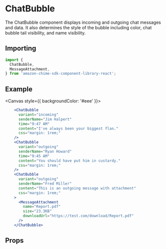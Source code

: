 

# ChatBubble

The ChatBubble component displays incoming and outgoing chat messages and data.
It also determines the style of the bubble including color, chat bubble tail visibility, and name visibility.

## Importing

```javascript
import {
  ChatBubble,
  MessageAttachment,
} from 'amazon-chime-sdk-component-library-react';
```

## Example

<Canvas style={{ backgroundColor: '#eee' }}>
  <ThemeProvider theme={lightTheme}>
    <GlobalStyles />
    <ChatBubble
      variant="incoming"
      senderName="Jim Halpert"
      time="9:47 AM"
      content="I've always been your biggest flan."
      css="margin: 1rem;"
    />
    <ChatBubble
      variant="outgoing"
      senderName="Ryan Howard"
      time="9:45 AM"
      content="You should have put him in custardy."
      css="margin: 1rem;"
    />
    <ChatBubble
      variant="outgoing"
      senderName="Fred Miller"
      content="This is an outgoing message with attachment"
      css="margin: 1rem;"
    >
      <MessageAttachment
        name="Report.pdf"
        size="23.3KB"
        downloadUrl="https://test.com/download/Report.pdf"
      />
    </ChatBubble>
  </ThemeProvider>
</Canvas>

```jsx
    <ChatBubble
      variant="incoming"
      senderName="Jim Halpert"
      time="9:47 AM"
      content="I've always been your biggest flan."
      css="margin: 1rem;"
    />
    <ChatBubble
      variant="outgoing"
      senderName="Ryan Howard"
      time="9:45 AM"
      content="You should have put him in custardy."
      css="margin: 1rem;"
    />
    <ChatBubble
      variant="outgoing"
      senderName="Fred Miller"
      content="This is an outgoing message with attachment"
      css="margin: 1rem;"
    >
      <MessageAttachment
        name="Report.pdf"
        size="23.3KB"
        downloadUrl="https://test.com/download/Report.pdf"
      />
    </ChatBubble>
```

## Props

<Props of={ChatBubble} />
